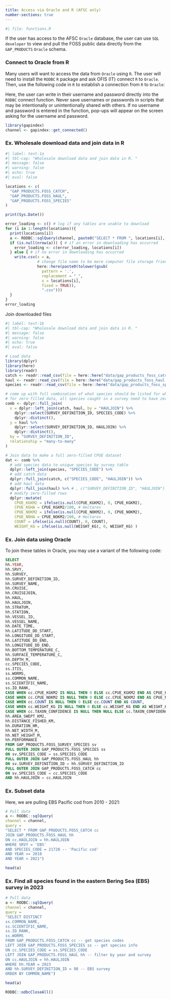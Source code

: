 ```yaml
---
title: Access via Oracle and R (AFSC only)
number-sections: true
---
```


```r
#| file: functions.R
```

If the user has access to the AFSC `Oracle` database, the user can use `SQL developer` to view and pull the FOSS public data directly from the `GAP_PRODUCTS` `Oracle` schema. 

### Connect to Oracle from R

Many users will want to access the data from `Oracle` using `R`. The user will need to install the `RODBC` `R` package and ask OFIS (IT) connect `R` to `Oracle`. Then, use the following code in `R` to establish a connection from `R` to `Oracle`: 

Here, the user can write in their username and password directly into the `RODBC` connect function. Never save usernames or passwords in scripts that may be intentionally or unintentionally shared with others. If no username and password is entered in the function, pop-ups will appear on the screen asking for the username and password. 

```r
library(gapindex)
channel <- gapindex::get_connected()
```


### Ex. Wholesale download data and join data in R

```r
#| label: test-1a
#| tbl-cap: "Wholesale download data and join data in R. "
#| message: false
#| warning: false
#| echo: true
#| eval: false

locations <- c(
  "GAP_PRODUCTS.FOSS_CATCH",
  "GAP_PRODUCTS.FOSS_HAUL",
  "GAP_PRODUCTS.FOSS_SPECIES"
)

print(Sys.Date())

error_loading <- c() # log if any tables are unable to download 
for (i in 1:length(locations)){
  print(locations[i])
  a <- RODBC::sqlQuery(channel, paste0("SELECT * FROM ", locations[i], "; "))
  if (is.null(nrow(a))) { # if an error in downloading has occurred
    error_loading <- c(error_loading, locations[i])
  } else { # if no error in downloading has occurred
    write.csv(x = a, 
              # change file name to be more computer file storage friendly
              here::here(paste0(tolower(gsub(
                pattern = '.', 
                replacement = "_", 
                x = locations[i], 
                fixed = TRUE)),
                ".csv")))
  }
}
error_loading
```

Join downloaded files

```r
#| label: test-1b
#| tbl-cap: "Wholesale download data and join data in R. "
#| message: false
#| warning: false
#| echo: true
#| eval: false

# Load data
library(dplyr)
library(here)
library(readr)
catch <- readr::read_csv(file = here::here("data/gap_products_foss_catch.csv"))[,-1] # remove "row number" column
haul <- readr::read_csv(file = here::here("data/gap_products_foss_haul.csv"))[,-1] # remove "row number" column
species <- readr::read_csv(file = here::here("data/gap_products_foss_species.csv"))[,-1] # remove "row number" column

# come up with full combination of what species should be listed for what hauls/surveys
# for zero-filled data, all species caught in a survey need to have zero or non-zero row entries for a haul
comb <- dplyr::full_join(
  x = dplyr::left_join(catch, haul, by = "HAULJOIN") %>%
    dplyr::select(SURVEY_DEFINITION_ID, SPECIES_CODE) %>%
    dplyr::distinct(),
  y = haul %>%
    dplyr::select(SURVEY_DEFINITION_ID, HAULJOIN) %>%
    dplyr::distinct(), 
  by = "SURVEY_DEFINITION_ID", 
  relationship = "many-to-many"
)

# Join data to make a full zero-filled CPUE dataset
dat <- comb %>% 
  # add species data to unique species by survey table
  dplyr::left_join(species, "SPECIES_CODE") %>% 
  # add catch data
  dplyr::full_join(catch, c("SPECIES_CODE", "HAULJOIN")) %>% 
  # add haul data
  dplyr::full_join(haul) %>% # , c("SURVEY_DEFINITION_ID", "HAULJOIN")
  # modify zero-filled rows
  dplyr::mutate(
    CPUE_KGKM2 = ifelse(is.null(CPUE_KGKM2), 0, CPUE_KGKM2),
    CPUE_KGHA = CPUE_KGKM2/100, # Hectares
    CPUE_NOKM2 = ifelse(is.null(CPUE_NOKM2), 0, CPUE_NOKM2),
    CPUE_NOHA = CPUE_NOKM2/100, # Hectares
    COUNT = ifelse(is.null(COUNT), 0, COUNT),
    WEIGHT_KG = ifelse(is.null(WEIGHT_KG), 0, WEIGHT_KG) ) 
```

### Ex. Join data using Oracle

To join these tables in Oracle, you may use a variant of the following code: 

```sql

SELECT 
hh.YEAR,
hh.SRVY,                 
hh.SURVEY,
hh.SURVEY_DEFINITION_ID,
hh.SURVEY_NAME,
hh.CRUISE,
hh.CRUISEJOIN,           
hh.HAUL,
hh.HAULJOIN,
hh.STRATUM,
hh.STATION,
hh.VESSEL_ID,
hh.VESSEL_NAME,          
hh.DATE_TIME,
hh.LATITUDE_DD_START, 
hh.LONGITUDE_DD_START, 
hh.LATITUDE_DD_END,
hh.LONGITUDE_DD_END, 
hh.BOTTOM_TEMPERATURE_C,
hh.SURFACE_TEMPERATURE_C,
hh.DEPTH_M,
cc.SPECIES_CODE,
ss.ITIS,
ss.WORMS,
ss.COMMON_NAME,     
ss.SCIENTIFIC_NAME,
ss.ID_RANK,
CASE WHEN cc.CPUE_KGKM2 IS NULL THEN 0 ELSE cc.CPUE_KGKM2 END AS CPUE_KGKM2,
CASE WHEN cc.CPUE_NOKM2 IS NULL THEN 0 ELSE cc.CPUE_NOKM2 END AS CPUE_NOKM2,
CASE WHEN cc.COUNT IS NULL THEN 0 ELSE cc.COUNT END AS COUNT,
CASE WHEN cc.WEIGHT_KG IS NULL THEN 0 ELSE cc.WEIGHT_KG END AS WEIGHT_KG,
CASE WHEN cc.TAXON_CONFIDENCE IS NULL THEN NULL ELSE cc.TAXON_CONFIDENCE END AS TAXON_CONFIDENCE,
hh.AREA_SWEPT_KM2,       
hh.DISTANCE_FISHED_KM,
hh.DURATION_HR,          
hh.NET_WIDTH_M,
hh.NET_HEIGHT_M,
hh.PERFORMANCE 
FROM GAP_PRODUCTS.FOSS_SURVEY_SPECIES sv
FULL OUTER JOIN GAP_PRODUCTS.FOSS_SPECIES ss
ON sv.SPECIES_CODE = ss.SPECIES_CODE
FULL OUTER JOIN GAP_PRODUCTS.FOSS_HAUL hh
ON sv.SURVEY_DEFINITION_ID = hh.SURVEY_DEFINITION_ID
FULL OUTER JOIN GAP_PRODUCTS.FOSS_CATCH cc
ON sv.SPECIES_CODE = cc.SPECIES_CODE
AND hh.HAULJOIN = cc.HAULJOIN
```

### Ex. Subset data

Here, we are pulling EBS Pacific cod from 2010 - 2021: 

```r
# Pull data
a <- RODBC::sqlQuery(
channel = channel, 
query = 
"SELECT * FROM GAP_PRODUCTS.FOSS_CATCH cc
JOIN GAP_PRODUCTS.FOSS_HAUL hh
ON cc.HAULJOIN = hh.HAULJOIN
WHERE SRVY = 'EBS' 
AND SPECIES_CODE = 21720 -- 'Pacific cod' 
AND YEAR >= 2010 
AND YEAR < 2021")

head(a)
```

### Ex. Find all species found in the eastern Bering Sea (EBS) survey in 2023

```r
# Pull data
a <- RODBC::sqlQuery(
channel = channel, 
query = 
"SELECT DISTINCT 
ss.COMMON_NAME,
ss.SCIENTIFIC_NAME, 
ss.ID_RANK, 
ss.WORMS
FROM GAP_PRODUCTS.FOSS_CATCH cc -- get species codes
LEFT JOIN GAP_PRODUCTS.FOSS_SPECIES ss -- get species info
ON cc.SPECIES_CODE = ss.SPECIES_CODE
LEFT JOIN GAP_PRODUCTS.FOSS_HAUL hh -- filter by year and survey
ON cc.HAULJOIN = hh.HAULJOIN
WHERE hh.YEAR = 2023
AND hh.SURVEY_DEFINITION_ID = 98 -- EBS survey
ORDER BY COMMON_NAME")

head(a)
```

```r
RODBC::odbcCloseAll()
```


